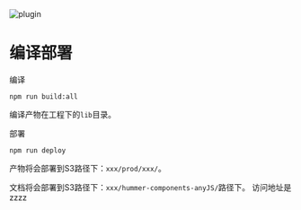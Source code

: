 
<Meta title="Docs/BuildDeploy" />

<style>{`
  .subheading {
    --mediumdark: '#999999';
    font-weight: 900;
    font-size: 20px;
    color: #333;
    letter-spacing: 6px;
    line-height: 24px;
    text-transform: uppercase;
    margin-bottom: 12px;
    margin-top: 40px;
  }

  .link-list {
    display: grid;
    grid-template-columns: 1fr;
    grid-template-rows: 1fr 1fr;
    row-gap: 10px;
  }

  @media (min-width: 620px) {
    .link-list {
      row-gap: 20px;
      column-gap: 20px;
      grid-template-columns: 1fr 1fr;
    }
  }

  @media all and (-ms-high-contrast:none) {
  .link-list {
      display: -ms-grid;
      -ms-grid-columns: 1fr 1fr;
      -ms-grid-rows: 1fr 1fr;
    }
  }

  .link-item {
    display: block;
    padding: 20px 30px 20px 15px;
    border: 1px solid #00000010;
    border-radius: 5px;
    transition: background 150ms ease-out, border 150ms ease-out, transform 150ms ease-out;
    color: #333333;
    display: flex;
    align-items: flex-start;
  }

  .link-item:hover {
    border-color: #1EA7FD50;
    transform: translate3d(0, -3px, 0);
    box-shadow: rgba(0, 0, 0, 0.08) 0 3px 10px 0;
  }

  .link-item:active {
    border-color: #1EA7FD;
    transform: translate3d(0, 0, 0);
  }

  .link-item strong {
    font-weight: 700;
    display: block;
    margin-bottom: 2px;
  }
  
  .link-item img {
    height: 40px;
    width: 40px;
    margin-right: 15px;
    flex: none;
  }

  .link-item span {
    font-size: 14px;
    line-height: 20px;
  }

  .tip {
    display: inline-block;
    border-radius: 1em;
    font-size: 11px;
    line-height: 12px;
    font-weight: 700;
    background: #E7FDD8;
    color: #66BF3C;
    padding: 4px 12px;
    margin-right: 10px;
    vertical-align: top;
  }

  .tip-wrapper {
    font-size: 13px;
    line-height: 20px;
    margin-top: 40px;
    margin-bottom: 40px;
  }

  .tip-wrapper code {
    font-size: 12px;
    display: inline-block;
  }

`}</style>

<span>
  <img src={Direction} alt="plugin" />
  <h1>编译部署</h1>
</span>


<div className="subheading">编译</div>

```
npm run build:all
```
编译产物在工程下的`lib`目录。

<div className="subheading">部署</div>

```
npm run deploy
```
产物将会部署到S3路径下：`xxx/prod/xxx/`。

文档将会部署到S3路径下：`xxx/hummer-components-anyJS/`路径下。 访问地址是 zzzz